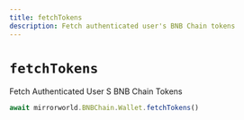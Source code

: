 ```yaml
---
title: fetchTokens
description: Fetch authenticated user's BNB Chain tokens
---
```


# `fetchTokens`

Fetch Authenticated User S BNB Chain Tokens

```js
await mirrorworld.BNBChain.Wallet.fetchTokens()
```
